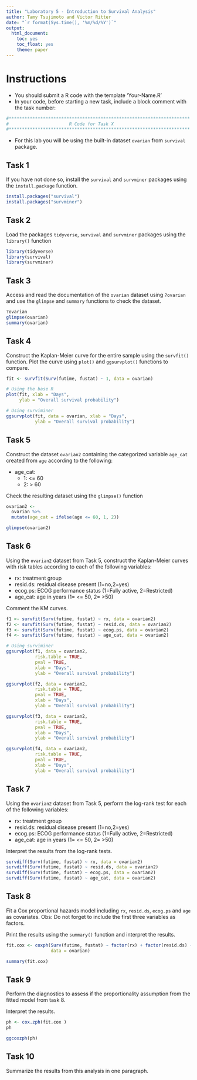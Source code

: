 ```yaml
---
title: "Laboratory 5 - Introduction to Survival Analysis"
author: Tamy Tsujimoto and Victor Ritter
date: "`r format(Sys.time(), '%m/%d/%Y')`"
output: 
  html_document:
    toc: yes
    toc_float: yes
    theme: paper 
---
```


# Instructions

- You should submit a R code with the template 'Your-Name.R'
- In your code, before starting a new task, include a block comment with the task number:

```r
#*********************************************************************
#                       R Code for Task X
#*********************************************************************
```

- For this lab you will be using the built-in dataset `ovarian` from `survival` package.

## Task 1

If you have not done so, install the `survival` and `survminer` packages using the `install.package` function.

```r
install.packages("survival")
install.packages("survminer")
```

## Task 2

Load the packages `tidyverse`, `survival` and `survminer` packages using the `library()` function

```r
library(tidyverse)
library(survival)
library(survminer)
```

## Task 3

Access and read the documentation of the `ovarian` dataset using `?ovarian` and use the `glimpse` and `summary` functions to check the dataset.

```r

?ovarian
glimpse(ovarian)
summary(ovarian)

```

## Task 4

Construct the Kaplan-Meier curve for the entire sample using the `survfit()` function.
Plot the curve using `plot()` and `ggsurvplot()` functions to compare.

```r

fit <- survfit(Surv(futime, fustat) ~ 1, data = ovarian)

# Using the base R
plot(fit, xlab = "Days",
     ylab = "Overall survival probability")

# Using surviminer
ggsurvplot(fit, data = ovarian, xlab = "Days",
           ylab = "Overall survival probability")

```

## Task 5

Construct the dataset `ovarian2` containing the categorized variable `age_cat` created from `age` according to the following:

- age_cat: 
    + 1: <= 60
    + 2: > 60
    
Check the resulting dataset using the `glimpse()` function
    
```r

ovarian2 <-
  ovarian %>% 
  mutate(age_cat = ifelse(age <= 60, 1, 2))

glimpse(ovarian2)

```

## Task 6

Using the `ovarian2` dataset from Task 5, construct the Kaplan-Meier curves with risk tables according to each of the following variables:

- rx:	treatment group 
- resid.ds:	residual disease present (1=no,2=yes)
- ecog.ps:	ECOG performance status (1=Fully active, 2=Restricted)
- age_cat: age in years (1= <= 50, 2= >50)

Comment the KM curves.

```r

f1 <- survfit(Surv(futime, fustat) ~ rx, data = ovarian2)
f2 <- survfit(Surv(futime, fustat) ~ resid.ds, data = ovarian2)
f3 <- survfit(Surv(futime, fustat) ~ ecog.ps, data = ovarian2)
f4 <- survfit(Surv(futime, fustat) ~ age_cat, data = ovarian2)

# Using surviminer
ggsurvplot(f1, data = ovarian2, 
           risk.table = TRUE, 
           pval = TRUE,
           xlab = "Days",
           ylab = "Overall survival probability")

ggsurvplot(f2, data = ovarian2,            
           risk.table = TRUE, 
           pval = TRUE,
           xlab = "Days",
           ylab = "Overall survival probability")

ggsurvplot(f3, data = ovarian2, 
           risk.table = TRUE, 
           pval = TRUE,
           xlab = "Days",
           ylab = "Overall survival probability")

ggsurvplot(f4, data = ovarian2, 
           risk.table = TRUE, 
           pval = TRUE,
           xlab = "Days",
           ylab = "Overall survival probability")

```


## Task 7

Using the `ovarian2` dataset from Task 5, perform the log-rank test for each of the following variables:

- rx:	treatment group 
- resid.ds:	residual disease present (1=no,2=yes)
- ecog.ps:	ECOG performance status (1=Fully active, 2=Restricted)
- age_cat: age in years (1= <= 50, 2= >50)

Interpret the results from the log-rank tests.

```r

survdiff(Surv(futime, fustat) ~ rx, data = ovarian2)
survdiff(Surv(futime, fustat) ~ resid.ds, data = ovarian2)
survdiff(Surv(futime, fustat) ~ ecog.ps, data = ovarian2)
survdiff(Surv(futime, fustat) ~ age_cat, data = ovarian2)

```

## Task 8

Fit a Cox proportional hazards model including `rx`, `resid.ds`, `ecog.ps` and `age` as covariates. Obs: Do not forget to include the first three variables as factors.

Print the results using the `summary()` function and interpret the results.

```r

fit.cox <- coxph(Surv(futime, fustat) ~ factor(rx) + factor(resid.ds) + factor(ecog.ps) + age, 
                 data = ovarian)

summary(fit.cox)
```

## Task 9

Perform the diagnostics to assess if the proportionality assumption from the fitted model from task 8.

Interpret the results.

```r

ph <- cox.zph(fit.cox )
ph

ggcoxzph(ph)

```

## Task 10

Summarize the results from this analysis in one paragraph.
